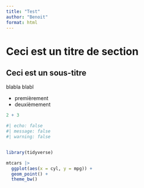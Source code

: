 ```yaml
---
title: "Test"
author: "Benoit"
format: html
---
```


# Ceci est un titre de section

## Ceci est un sous-titre

blabla blabl

- premièrement
- deuxièmement

```r
2 + 3
```
```r
#| echo: false
#| message: false
#| warning: false


library(tidyverse)

mtcars |> 
  ggplot(aes(x = cyl, y = mpg)) +
  geom_point() +
  theme_bw()

```

